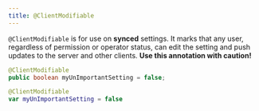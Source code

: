 ```yaml
---
title: @ClientModifiable
---
```


`@ClientModifiable` is for use on **synced** settings. It marks that any user, regardless of permission or operator status, can edit the setting and push updates to the server and other clients. **Use this annotation with caution!**

<CodeTabs>

```java !!tabs Java
@ClientModifiable
public boolean myUnImportantSetting = false;
```

```kotlin !!tabs Kotlin
@ClientModifiable
var myUnImportantSetting = false
```

</CodeTabs>